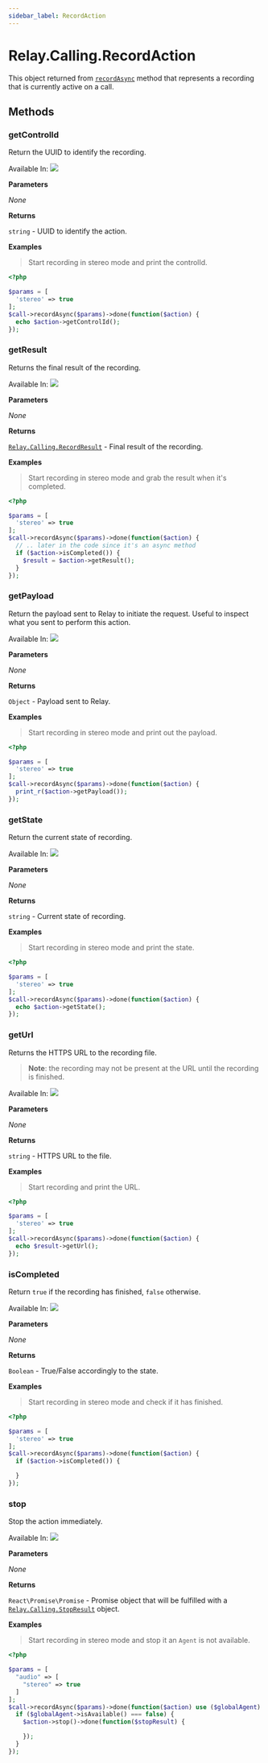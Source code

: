 ```yaml
---
sidebar_label: RecordAction
---
```


# Relay.Calling.RecordAction

This object returned from [`recordAsync`](php/reference/relay_calling/call.mdx#recordasync) method that represents a recording that is currently active on a call.

## Methods

<div class="method-definitions"></div>

### getControlId

Return the UUID to identify the recording.

Available In: <img class="method-available-tag" src="https://img.shields.io/badge/-v2.0+-brightgreen.svg" />

**Parameters**

_None_

**Returns**

`string` - UUID to identify the action.

**Examples**

> Start recording in stereo mode and print the controlId.

```php
<?php

$params = [
  'stereo' => true
];
$call->recordAsync($params)->done(function($action) {
  echo $action->getControlId();
});
```

### getResult

Returns the final result of the recording.

Available In: <img class="method-available-tag" src="https://img.shields.io/badge/-v2.0+-brightgreen.svg" />

**Parameters**

_None_

**Returns**

[`Relay.Calling.RecordResult`](php/reference/relay_calling/record_result.mdx) - Final result of the recording.

**Examples**

> Start recording in stereo mode and grab the result when it's completed.

```php
<?php

$params = [
  'stereo' => true
];
$call->recordAsync($params)->done(function($action) {
  // .. later in the code since it's an async method
  if ($action->isCompleted()) {
    $result = $action->getResult();
  }
});
```

### getPayload

Return the payload sent to Relay to initiate the request. Useful to inspect what you sent to perform this action.

Available In: <img class="method-available-tag" src="https://img.shields.io/badge/-v2.0+-brightgreen.svg" />

**Parameters**

_None_

**Returns**

`Object` - Payload sent to Relay.

**Examples**

> Start recording in stereo mode and print out the payload.

```php
<?php

$params = [
  'stereo' => true
];
$call->recordAsync($params)->done(function($action) {
  print_r($action->getPayload());
});
```

### getState

Return the current state of recording.

Available In: <img class="method-available-tag" src="https://img.shields.io/badge/-v2.0+-brightgreen.svg" />

**Parameters**

_None_

**Returns**

`string` - Current state of recording.

**Examples**

> Start recording in stereo mode and print the state.

```php
<?php

$params = [
  'stereo' => true
];
$call->recordAsync($params)->done(function($action) {
  echo $action->getState();
});
```

### getUrl

Returns the HTTPS URL to the recording file.

> **Note**: the recording may not be present at the URL until the recording is finished.

Available In: <img class="method-available-tag" src="https://img.shields.io/badge/-v2.3+-brightgreen.svg" />

**Parameters**

_None_

**Returns**

`string` - HTTPS URL to the file.

**Examples**

> Start recording and print the URL.

```php
<?php

$params = [
  'stereo' => true
];
$call->recordAsync($params)->done(function($action) {
  echo $result->getUrl();
});
```

### isCompleted

Return `true` if the recording has finished, `false` otherwise.

Available In: <img class="method-available-tag" src="https://img.shields.io/badge/-v2.0+-brightgreen.svg" />

**Parameters**

_None_

**Returns**

`Boolean` - True/False accordingly to the state.

**Examples**

> Start recording in stereo mode and check if it has finished.

```php
<?php

$params = [
  'stereo' => true
];
$call->recordAsync($params)->done(function($action) {
  if ($action->isCompleted()) {

  }
});
```

### stop

Stop the action immediately.

Available In: <img class="method-available-tag" src="https://img.shields.io/badge/-v2.0+-brightgreen.svg" />

**Parameters**

_None_

**Returns**

`React\Promise\Promise` - Promise object that will be fulfilled with a [`Relay.Calling.StopResult`](php/reference/relay_calling/stop_result.mdx) object.

**Examples**

> Start recording in stereo mode and stop it an `Agent` is not available.

```php
<?php

$params = [
  "audio" => [
    "stereo" => true
  ]
];
$call->recordAsync($params)->done(function($action) use ($globalAgent) {
  if ($globalAgent->isAvailable() === false) {
    $action->stop()->done(function($stopResult) {

    });
  }
});
```
